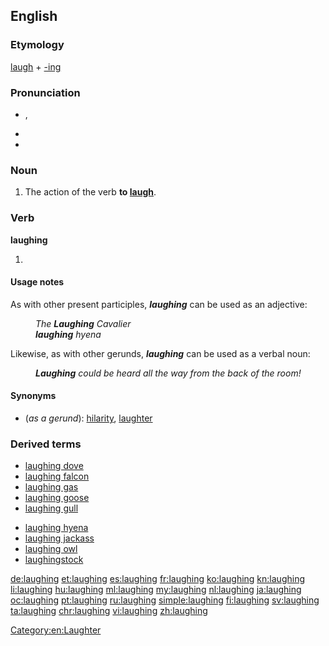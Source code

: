 ==English==

===Etymology===
[[laugh]] + [[-ing]]

===Pronunciation===
* {{IPA|/ˈlɑːfɪŋ/}}, {{X-SAMPA|/'lA:fIN/}}
* {{audio|en-us-laughing.ogg|Audio (US)}}
* {{rhymes|ɑːfɪŋ}}

===Noun===
{{en-noun}}

# The action of the verb '''to [[laugh]]'''.

===Verb===
'''laughing'''

# {{present participle of|laugh}}

====Usage notes====
As with other present participles, '''''laughing''''' can be used as an adjective:
: ''The '''Laughing''' Cavalier''
: '''''laughing''' hyena''

Likewise, as with other gerunds, '''''laughing''''' can be used as a verbal noun:
: '''''Laughing''' could be heard all the way from the back of the room!''

====Synonyms====
* (''as a gerund''): [[hilarity]], [[laughter]]

===Derived terms===
{{top2}}
* [[laughing dove]]
* [[laughing falcon]]
* [[laughing gas]]
* [[laughing goose]]
* [[laughing gull]]
{{mid2}}
* [[laughing hyena]]
* [[laughing jackass]]
* [[laughing owl]]
* [[laughingstock]]
{{bottom}}

[[Category:en:Laughter]]

[[de:laughing]]
[[et:laughing]]
[[es:laughing]]
[[fr:laughing]]
[[ko:laughing]]
[[kn:laughing]]
[[li:laughing]]
[[hu:laughing]]
[[ml:laughing]]
[[my:laughing]]
[[nl:laughing]]
[[ja:laughing]]
[[oc:laughing]]
[[pt:laughing]]
[[ru:laughing]]
[[simple:laughing]]
[[fi:laughing]]
[[sv:laughing]]
[[ta:laughing]]
[[chr:laughing]]
[[vi:laughing]]
[[zh:laughing]]